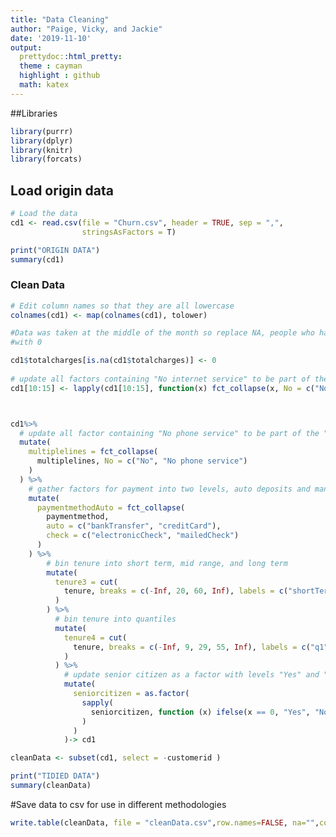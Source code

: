 ```yaml
---
title: "Data Cleaning"
author: "Paige, Vicky, and Jackie"
date: '2019-11-10'
output: 
  prettydoc::html_pretty:
  theme : cayman
  highlight : github
  math: katex
---
```


##Libraries
```r
library(purrr)
library(dplyr)
library(knitr)
library(forcats)
```

## Load origin data
```r
# Load the data
cd1 <- read.csv(file = "Churn.csv", header = TRUE, sep = ",", 
                stringsAsFactors = T)

print("ORIGIN DATA")
summary(cd1)
```

### Clean Data
```r

# Edit column names so that they are all lowercase
colnames(cd1) <- map(colnames(cd1), tolower)

#Data was taken at the middle of the month so replace NA, people who have not made first payemnt
#with 0

cd1$totalcharges[is.na(cd1$totalcharges)] <- 0
  
# update all factors containing "No internet service" to be part of the "No" level
cd1[10:15] <- lapply(cd1[10:15], function(x) fct_collapse(x, No = c("No", "No internet service")) )



cd1%>%
  # update all factor containing "No phone service" to be part of the "No" level
  mutate(
    multiplelines = fct_collapse(
      multiplelines, No = c("No", "No phone service")
    )
  ) %>%
    # gather factors for payment into two levels, auto deposits and manual checks
    mutate(
      paymentmethodAuto = fct_collapse(
        paymentmethod, 
        auto = c("bankTransfer", "creditCard"),
        check = c("electronicCheck", "mailedCheck")
      ) 
    ) %>%
        # bin tenure into short term, mid range, and long term
        mutate(
          tenure3 = cut(
            tenure, breaks = c(-Inf, 20, 60, Inf), labels = c("shortTerm", "midTerm", "longTerm")
          )
        ) %>%
          # bin tenure into quantiles
          mutate(
            tenure4 = cut(
              tenure, breaks = c(-Inf, 9, 29, 55, Inf), labels = c("q1", "q2", "q3", "q4")
            )
          ) %>%
            # update senior citizen as a factor with levels "Yes" and "No"
            mutate(
              seniorcitizen = as.factor(
                sapply(
                  seniorcitizen, function (x) ifelse(x == 0, "Yes", "No")
                )
              )
            )-> cd1

cleanData <- subset(cd1, select = -customerid )

print("TIDIED DATA")    
summary(cleanData)
```

#Save data to csv for use in different methodologies

```r
write.table(cleanData, file = "cleanData.csv",row.names=FALSE, na="",col.names=TRUE, sep=",")
```

